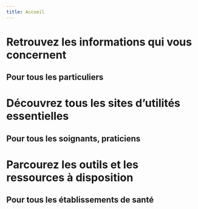 ```yaml
---
title: Accueil
---
```



<Content id="patient">

  # Retrouvez les informations qui vous concernent
  ## Pour tous les particuliers

  <PatientCards />

</Content>

<Content id="praticien">

  # Découvrez tous les sites d’utilités essentielles
  ## Pour tous les soignants, praticiens

  <ProfessionalCards />

</Content>

<Content id="etablissement">

  # Parcourez les outils et les ressources à disposition
  ## Pour tous les établissements de santé

  <EstablishmentsCards />

</Content>
